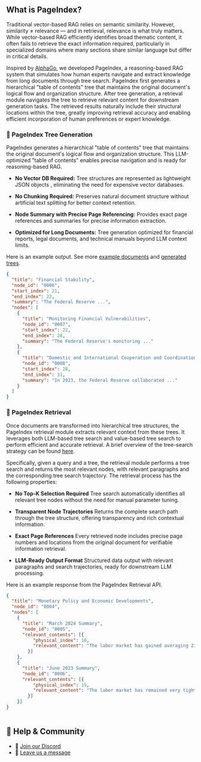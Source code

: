 ## What is PageIndex?

Traditional vector-based RAG relies on semantic similarity. However, similarity ≠ relevance — and in retrieval, relevance is what truly matters. While vector-based RAG efficiently identifies broad thematic content, it often fails to retrieve the exact information required, particularly in specialized domains where many sections share similar language but differ in critical details.

Inspired by [AlphaGo](https://deepmind.google/research/projects/alphago/), we developed <span className="text-vblue-500 font-semibold">PageIndex</span>, a reasoning-based RAG system that simulates how human experts navigate and extract knowledge from long documents through tree search. PageIndex first generates a hierarchical "table of contents" tree that maintains the original document's logical flow and organization structure. After tree generation, a retrieval module navigates the tree to retrieve relevant content for downstream generation tasks. The retrieved results naturally include their structural locations within the tree, greatly improving retrieval accuracy and enabling efficient incorporation of human preferences or expert knowledge.



### 🌲 PageIndex Tree Generation

  PageIndex generates a hierarchical "table of contents" tree  that maintains the original document's logical flow and organization structure. This LLM-optimized "table of contents" enables precise navigation and is ready for reasoning-based RAG. 

- **No Vector DB Required:**
  Tree structures are represented as lightweight JSON objects , eliminating the need for expensive vector databases.

- **No Chunking Required:**
  Preserves natural document structure without artificial text splitting for better context retention.

- **Node Summary with Precise Page Referencing:**
  Provides exact page references and summaries for precise information extraction.

- **Optimized for Long Documents:**
  Tree generation optimized for financial reports, legal documents, and technical manuals beyond LLM context limits.

Here is an example output. See more <a href="https://github.com/VectifyAI/PageIndex/tree/main/docs" target="_blank" rel="noopener noreferrer">example documents</a> and <a href="https://github.com/VectifyAI/PageIndex/tree/main/results" target="_blank" rel="noopener noreferrer">generated trees</a>.

```json
{
  "title": "Financial Stability",
  "node_id": "0006",
  "start_index": 21,
  "end_index": 22,
  "summary": "The Federal Reserve ...",
  "nodes": [
    {
      "title": "Monitoring Financial Vulnerabilities",
      "node_id": "0007",
      "start_index": 22,
      "end_index": 28,
      "summary": "The Federal Reserve's monitoring ..."
    },
    {
      "title": "Domestic and International Cooperation and Coordination",
      "node_id": "0008",
      "start_index": 28,
      "end_index": 31,
      "summary": "In 2023, the Federal Reserve collaborated ..."
    }
  ]
}
```

### 🔎 PageIndex Retrieval

Once documents are transformed into hierarchical tree structures, the PageIndex retrieval module extracts relevant context from these trees. It leverages both LLM-based tree search and value-based tree search to perform efficient and accurate retrieval. A brief overview of the tree-search strategy can be found [here](/examples/hybrid-search).

Specifically, given a query and a tree, the retrieval module performs a tree search and returns the most relevant nodes, with relevant paragraphs and the corresponding tree search trajectory. The retrieval process has the following properties:

- **No Top-K Selection Required**
  Tree search automatically identifies all relevant tree nodes without the need for manual parameter tuning.

- **Transparent Node Trajectories**
  Returns the complete search path through the tree structure, offering transparency and rich contextual information.

- **Exact Page References**
  Every retrieved node includes precise page numbers and locations from the original document for verifiable information retrieval.

- **LLM-Ready Output Format**
  Structured data output with relevant paragraphs and search trajectories, ready for downstream LLM processing.

Here is an example response from the PageIndex Retrieval API.

```json copy
{
  "title": "Monetary Policy and Economic Developments",
  "node_id": "0004",
  "nodes": [
    {
      "title": "March 2024 Summary",
      "node_id": "0005",
      "relevant_contents": [{
          "physical_index": 10, 
          "relevant_content": "The labor market has gained averaging 239,000 per month since June 2023..."
        }]
    },
    {
      "title": "June 2023 Summary",
      "node_id": "0006",
      "relevant_contents": [{
          "physical_index": 15, 
          "relevant_content": "The labor market has remained very tight, with job gains averaging 314,000 per month during..."
        }]
    }]
}
    

```

## 💬 Help & Community

- 🤝 [Join our Discord](https://discord.gg/VuXuf29EUj)  
- 📨 [Leave us a message](https://ii2abc2jejf.typeform.com/to/meB40zV0)